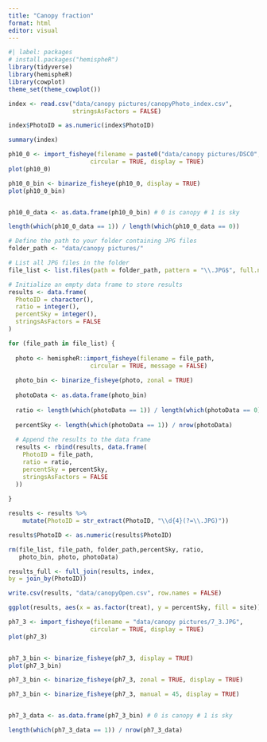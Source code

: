 ```yaml
---
title: "Canopy fraction"
format: html
editor: visual
---
```


```r
#| label: packages
# install.packages("hemispheR")
library(tidyverse)
library(hemispheR)
library(cowplot)
theme_set(theme_cowplot())
```

```r
index <- read.csv("data/canopy pictures/canopyPhoto_index.csv",
                  stringsAsFactors = FALSE)

index$PhotoID = as.numeric(index$PhotoID)

summary(index)  
```

```r

ph10_0 <- import_fisheye(filename = paste0("data/canopy pictures/DSC0", index$PhotoID[18], ".JPG"),
                       circular = TRUE, display = TRUE)
plot(ph10_0)

ph10_0_bin <- binarize_fisheye(ph10_0, display = TRUE)
plot(ph10_0_bin)


ph10_0_data <- as.data.frame(ph10_0_bin) # 0 is canopy # 1 is sky

length(which(ph10_0_data == 1)) / length(which(ph10_0_data == 0))

```

```r
# Define the path to your folder containing JPG files
folder_path <- "data/canopy pictures/"

# List all JPG files in the folder
file_list <- list.files(path = folder_path, pattern = "\\.JPG$", full.names = TRUE)

# Initialize an empty data frame to store results
results <- data.frame(
  PhotoID = character(),
  ratio = integer(),
  percentSky = integer(),
  stringsAsFactors = FALSE
)

for (file_path in file_list) {
  
  photo <- hemispheR::import_fisheye(filename = file_path,
                       circular = TRUE, message = FALSE)
  
  photo_bin <- binarize_fisheye(photo, zonal = TRUE)
  
  photoData <- as.data.frame(photo_bin)
  
  ratio <- length(which(photoData == 1)) / length(which(photoData == 0))
  
  percentSky <- length(which(photoData == 1)) / nrow(photoData)
  
  # Append the results to the data frame
  results <- rbind(results, data.frame(
    PhotoID = file_path,
    ratio = ratio,
    percentSky = percentSky,
    stringsAsFactors = FALSE
  ))
  
}

results <- results %>%
    mutate(PhotoID = str_extract(PhotoID, "\\d{4}(?=\\.JPG)"))

results$PhotoID <- as.numeric(results$PhotoID)

rm(file_list, file_path, folder_path,percentSky, ratio, 
   photo_bin, photo, photoData)

results_full <- full_join(results, index,
by = join_by(PhotoID))

```

```r
write.csv(results, "data/canopyOpen.csv", row.names = FALSE)
```

```r
ggplot(results, aes(x = as.factor(treat), y = percentSky, fill = site)) + geom_boxplot()

```


```r

ph7_3 <- import_fisheye(filename = "data/canopy pictures/7_3.JPG",
                       circular = TRUE, display = TRUE)
plot(ph7_3)


ph7_3_bin <- binarize_fisheye(ph7_3, display = TRUE)
plot(ph7_3_bin)

ph7_3_bin <- binarize_fisheye(ph7_3, zonal = TRUE, display = TRUE)

ph7_3_bin <- binarize_fisheye(ph7_3, manual = 45, display = TRUE)


ph7_3_data <- as.data.frame(ph7_3_bin) # 0 is canopy # 1 is sky

length(which(ph7_3_data == 1)) / nrow(ph7_3_data)

```
